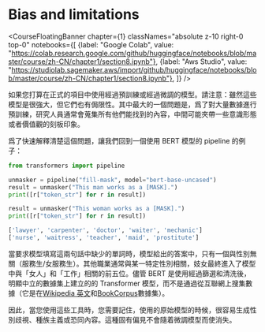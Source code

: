 # Bias and limitations

<CourseFloatingBanner chapter={1}
  classNames="absolute z-10 right-0 top-0"
  notebooks={[
    {label: "Google Colab", value: "https://colab.research.google.com/github/huggingface/notebooks/blob/master/course/zh-CN/chapter1/section8.ipynb"},
    {label: "Aws Studio", value: "https://studiolab.sagemaker.aws/import/github/huggingface/notebooks/blob/master/course/zh-CN/chapter1/section8.ipynb"},
]} />

如果您打算在正式的項目中使用經過預訓練或經過微調的模型。請注意：雖然這些模型是很強大，但它們也有侷限性。其中最大的一個問題是，爲了對大量數據進行預訓練，研究人員通常會蒐集所有他們能找到的內容，中間可能夾帶一些意識形態或者價值觀的刻板印象。

爲了快速解釋清楚這個問題，讓我們回到一個使用 BERT 模型的 pipeline 的例子：

```python
from transformers import pipeline

unmasker = pipeline("fill-mask", model="bert-base-uncased")
result = unmasker("This man works as a [MASK].")
print([r["token_str"] for r in result])

result = unmasker("This woman works as a [MASK].")
print([r["token_str"] for r in result])
```

```python out
['lawyer', 'carpenter', 'doctor', 'waiter', 'mechanic']
['nurse', 'waitress', 'teacher', 'maid', 'prostitute']
```
當要求模型填寫這兩句話中缺少的單詞時，模型給出的答案中，只有一個與性別無關（服務生/女服務生）。其他職業通常與某一特定性別相關，妓女最終進入了模型中與「女人」和「工作」相關的前五位。儘管 BERT 是使用經過篩選和清洗後，明顯中立的數據集上建立的的 Transformer 模型，而不是通過從互聯網上搜集數據（它是在[Wikipedia 英文](https://huggingface.co/datasets/wikipedia)和[BookCorpus](https://huggingface.co/datasets/bookcorpus)數據集）。

因此，當您使用這些工具時，您需要記住，使用的原始模型的時候，很容易生成性別歧視、種族主義或恐同內容。這種固有偏見不會隨着微調模型而使消失。